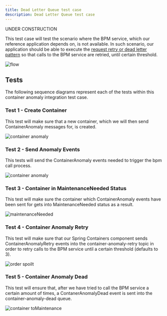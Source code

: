```yaml
---
title: Dead Letter Queue test case
description: Dead Letter Queue test case
---
```


<InlineNotification kind="warning">
UNDER CONSTRUCTION
</InlineNotification>

This test case will test the scenario where the BPM service, which our reference application depends on, is not available. In such scenario, our application should be able to execute the [request retry or dead letter pattern](../../dlq/dlq.md) so that calls to the BPM service are retried, until certain threshold.

![flow](images/Slide1.png)

## Tests

The following sequence diagrams represent each of the tests within this container anomaly integration test case.

### Test 1 - Create Container

This test will make sure that a new container, which we will then send ContainerAnomaly messages for, is created.

![container anomaly](images/Slide2.png)

### Test 2 - Send Anomaly Events

This tests will send the ContainerAnomaly events needed to trigger the bpm call process.

![container anomaly](images/Slide3.png)

### Test 3 - Container in MaintenanceNeeded Status

This test will make sure the container which ContainerAnomaly events have been sent for gets into MaintenanceNeeded status as a result.

![maintenanceNeeded](images/Slide4.png)

### Test 4 - Container Anomaly Retry

This test will make sure that our Spring Containers component sends ContainerAnomalyRetry events into the container-anomaly-retry topic in order to retry calls to the BPM service until a certain threshold (defaults to 3).

![order spoilt](images/Slide5.png)

### Test 5 - Container Anomaly Dead

This test will ensure that, after we have tried to call the BPM service a certain amount of times, a ContanerAnomalyDead event is sent into the container-anomaly-dead queue.

![container toMaintenance](images/Slide6.png)
